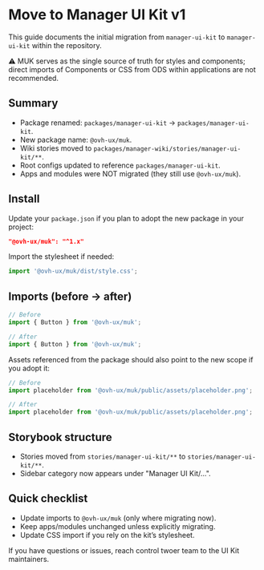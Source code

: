 
<Meta title="Manager UI Kit/What's new/Migration guides/Move to Manager UI Kit v1" />

# Move to Manager UI Kit v1

This guide documents the initial migration from `manager-ui-kit` to `manager-ui-kit` within the repository.

⚠️ MUK serves as the single source of truth for styles and components; direct imports of Components or CSS from ODS within applications are not recommended.

## Summary

- Package renamed: `packages/manager-ui-kit` → `packages/manager-ui-kit`.
- New package name: `@ovh-ux/muk`.
- Wiki stories moved to `packages/manager-wiki/stories/manager-ui-kit/**`.
- Root configs updated to reference `packages/manager-ui-kit`.
- Apps and modules were NOT migrated (they still use `@ovh-ux/muk`).

## Install

Update your `package.json` if you plan to adopt the new package in your project:

```json
"@ovh-ux/muk": "^1.x"
```

Import the stylesheet if needed:

```js
import '@ovh-ux/muk/dist/style.css';
```

## Imports (before → after)

```ts
// Before
import { Button } from '@ovh-ux/muk';

// After
import { Button } from '@ovh-ux/muk';
```

Assets referenced from the package should also point to the new scope if you adopt it:

```ts
// Before
import placeholder from '@ovh-ux/muk/public/assets/placeholder.png';

// After
import placeholder from '@ovh-ux/muk/public/assets/placeholder.png';
```

## Storybook structure

- Stories moved from `stories/manager-ui-kit/**` to `stories/manager-ui-kit/**`.
- Sidebar category now appears under "Manager UI Kit/...".

## Quick checklist

- Update imports to `@ovh-ux/muk` (only where migrating now).
- Keep apps/modules unchanged unless explicitly migrating.
- Update CSS import if you rely on the kit’s stylesheet.

If you have questions or issues, reach control twoer team to the UI Kit maintainers.


